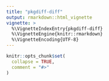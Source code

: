 ```yaml
---
title: "pkgdiff-diff"
output: rmarkdown::html_vignette
vignette: >
  %\VignetteIndexEntry{pkgdiff-diff}
  %\VignetteEngine{knitr::rmarkdown}
  %\VignetteEncoding{UTF-8}
---
```


```r
knitr::opts_chunk$set(
  collapse = TRUE,
  comment = "#>"
)
```
